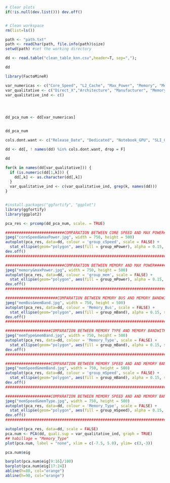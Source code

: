 ```r
# Clear plots
if(!is.null(dev.list())) dev.off()


# Clean workspace
rm(list=ls())
```

```r
path <- "path.txt"
path <- readChar(path, file.info(path)$size)
setwd(path) #set the working directory

dd <- read.table("clean_table_knn.csv",header=T, sep=",");

dd
```




```r
library(FactoMineR)

var_numericas <- c("Core_Speed", "L2_Cache", "Max_Power", "Memory", "Memory_Speed", "TMUs", "Texture_Rate", "Memory_Bandwidth")
var_qualitative <- c("Direct_X","Architecture", "Manufacturer", "Memory_Type", "Open_GL", "Shader", "Resolution_WxH",  "Memory_Bus", "group_cSpeed", "group_mSpeed", "group_mPower","group_TMUs", "group_l2", "group_mem", "group_mBand")
var_qualitative_ind <- c()




dd_pca_num <- dd[var_numericas]


dd_pca_num

cols.dont.want <- c("Release_Date", "Dedicated", "Notebook_GPU", "SLI_Crossfire", "Name") # if you want to remove multiple columns

dd <- dd[, ! names(dd) %in% cols.dont.want, drop = F]

dd

for(k in names(dd[var_qualitative])) {
  if (is.numeric(dd[1,k])) {
    dd[,k] <- as.character(dd[,k])
  }
  var_qualitative_ind <- c(var_qualitative_ind, grep(k, names(dd)))
}



```




```r
#install.packages("ggfortify", "ggplot")
library(ggfortify)
library(ggplot2)
```


```r
pca_res <- prcomp(dd_pca_num, scale. = TRUE)

##########################COMPARATION BETWEEN CORE SPEED AND MAX POWER##################################
jpeg("coreSpeed&maxPower.jpg", width = 750, height = 500)
autoplot(pca_res, data=dd, colour = 'group_cSpeed', scale = FALSE) +
  stat_ellipse(geom="polygon", aes(fill = group_mPower), alpha = 0.15, show.legend = TRUE, level = 0.95)
dev.off()
########################################################################################################

##########################COMPARATION BETWEEN MEMORY AND MAX POWER######################################
jpeg("memory&maxPower.jpg", width = 750, height = 500)
autoplot(pca_res, data=dd, colour = 'group_mem', scale = FALSE) +
  stat_ellipse(geom="polygon", aes(fill = group_mPower), alpha = 0.15, show.legend = TRUE, level = 0.95)
dev.off()
########################################################################################################

#######################COMPARATION BETWEEN MEMORY BUS AND MEMORY BANDWITH###############################
jpeg("memBus&memBand.jpg", width = 750, height = 500)
autoplot(pca_res, data=dd, colour = 'Memory_Bus', scale = FALSE) +
  stat_ellipse(geom="polygon", aes(fill = group_mBand), alpha = 0.15, show.legend = TRUE, level = 0.95)
dev.off()
########################################################################################################

####################COMPARATION BETWEEN MEMORY TYPE AND MEMORY BANDWITH#################################
jpeg("memType&memBand.jpg", width = 750, height = 500)
autoplot(pca_res, data=dd, colour = 'Memory_Type', scale = FALSE) +
  stat_ellipse(geom="polygon", aes(fill = group_mBand), alpha = 0.15, show.legend = TRUE, level = 0.95)
dev.off()
########################################################################################################

####################COMPARATION BETWEEN MEMORY SPEED AND AND MEMORY BANDWITH############################
jpeg("memSpeed&memBand.jpg", width = 750, height = 500)
autoplot(pca_res, data=dd, colour = 'group_mSpeed', scale = FALSE) +
  stat_ellipse(geom="polygon", aes(fill = group_mBand), alpha = 0.15, show.legend = TRUE, level = 0.95)
dev.off()
########################################################################################################

####################COMPARATION BETWEEN MEMORY SPEED AND AND MEMORY BANDWITH############################
jpeg("memSpeed&memType.jpg", width = 750, height = 500)
autoplot(pca_res, data=dd, colour = 'Memory_Type', scale = FALSE) +
  stat_ellipse(geom="polygon", aes(fill = group_mSpeed), alpha = 0.15, show.legend = TRUE, level = 0.95)
dev.off()
########################################################################################################


```

```r
autoplot(pca_res, data=dd, scale = FALSE)
pca.num <- PCA(dd, quali.sup = var_qualitative_ind, graph = TRUE)
## habillage = "Memory_Type"
plot(pca.num, label = "none", xlim = c(-7.5, 5.0), ylim= c(3,-3))
```



```r
pca.num$eig
```


```r
barplot(pca.num$eig[9:16]/100)
barplot(pca.num$eig[17:24])
abline(h=80, col="orange")
abline(h=90, col="orange")
```